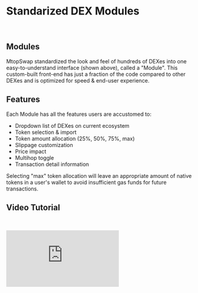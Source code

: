 

# Standarized DEX Modules

&nbsp;
<ImageWithModal src={ProjectDescriptionPic} alt="Project Showcase"/>

## Modules

MtopSwap standardized the look and feel of hundreds of DEXes into one easy-to-understand interface (shown above), called a "Module".  This custom-built front-end has just a fraction of the code compared to other DEXes and is optimized for speed & end-user experience.

## Features

Each Module has all the features users are accustomed to:

- Dropdown list of DEXes on current ecosystem
- Token selection & import
- Token amount allocation (25%, 50%, 75%, max)
- Slippage customization
- Price impact
- Multihop toggle
- Transaction detail information

<Callout type="info" emoji="">
Selecting "max" token allocation will leave an appropriate amount of native tokens in a user's wallet to avoid insufficient gas funds for future transactions.
</Callout>

## Video Tutorial
&nbsp;
<div style={{ position: 'relative', width: '100%', paddingBottom: '56.25%', display: 'flex', justifyContent: 'center' }}>
  <iframe style={{ position: 'absolute', top: 0, left: 0, width: '100%', height: '100%' }} src="https://odysee.com/$/embed/@MtopSwap:3/StandardizedAMM:4?r=HCtEHTzGKkFcenFE91GNqih9uLMB93Ug" title="Odysee video player" frameBorder="0" allow="accelerometer; autoplay; clipboard-write; encrypted-media; gyroscope; picture-in-picture; web-share" allowFullScreen></iframe>
</div>